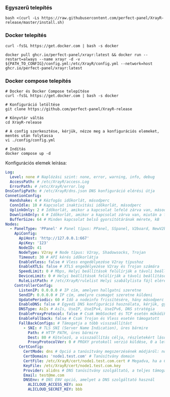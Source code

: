 ### Egyszerű telepítés

```shell
bash <(curl -Ls https://raw.githubusercontent.com/perfect-panel/XrayR-release/master/install.sh)
```

### Docker telepítés

```
curl -fsSL https://get.docker.com | bash -s docker

docker pull ghcr.io/perfect-panel/xrayr:latest && docker run --restart=always --name xrayr -d -v ${PATH_TO_CONFIG}/config.yml:/etc/XrayR/config.yml --network=host ghcr.io/perfect-panel/xrayr:latest
```

### Docker compose telepítés

```
# Docker és Docker Compose telepítése
curl -fsSL https://get.docker.com | bash -s docker

# Konfiguráció letöltése
git clone https://github.com/perfect-panel/XrayR-release

# Könyvtár váltás
cd XrayR-release

# A config szerkesztése, kérjük, nézze meg a konfigurációs elemeket, mentés után folytassa
vi ./config/config.yml

# Indítás
docker compose up -d
```

Konfigurációs elemek leírása:

```yaml
Log:
  Level: none # Naplózási szint: none, error, warning, info, debug
  AccessPath: # /etc/XrayR/access.Log
  ErrorPath: # /etc/XrayR/error.log
DnsConfigPath: # /etc/XrayR/dns.json DNS konfiguráció elérési útja
ConnetionConfig:
  Handshake: 4 # Kézfogás időkorlát, másodperc
  ConnIdle: 10 # Kapcsolat inaktivitási időkorlát, másodperc
  UplinkOnly: 2 # Időkorlát, amikor a kapcsolat lefelé zárva van, másodperc
  DownlinkOnly: 4 # Időkorlát, amikor a kapcsolat zárva van, miután a felfelé zárva van, másodperc
  BufferSize: 64 # Minden kapcsolat belső gyorsítótárának mérete, kB
Nodes:
  - PanelType: 'PPanel' # Panel típus: PPanel, SSpanel, V2board, NewV2board, PMpanel, Proxypanel, V2RaySocks
    ApiConfig:
      ApiHost: 'http://127.0.0.1:667'
      ApiKey: '123'
      NodeID: 41
      NodeType: V2ray # Node típus: V2ray, Shadowsocks, Trojan
      Timeout: 30 # API kérés időkorlátja
      EnableVless: false # Vless engedélyezése V2ray típushoz
      EnableXTLS: false # XTLS engedélyezése V2ray és Trojan számára
      SpeedLimit: 0 # Mbps, Helyi beállítások felülírják a távoli beállításokat, 0 azt jelenti, hogy letiltva
      DeviceLimit: 0 # Helyi beállítások felülírják a távoli beállításokat, 0 azt jelenti, hogy letiltva
      RuleListPath: # /etc/XrayR/rulelist Helyi szabálylista fájl elérési útja
    ControllerConfig:
      ListenIP: 0.0.0.0 # IP cím, amelyen hallgatni szeretne
      SendIP: 0.0.0.0 # IP cím, amelyre csomagot szeretne küldeni
      UpdatePeriodic: 60 # Idő a nodeinfo frissítésére, hány másodperc
      EnableDNS: false # Egyedi DNS konfiguráció használata, kérjük, győződjön meg arról, hogy a dns.json jól van beállítva
      DNSType: AsIs # AsIs, UseIP, UseIPv4, UseIPv6, DNS stratégia
      EnableProxyProtocol: false # Csak WebSocket és TCP esetén működik
      EnableFallback: false # Csak Trojan és Vless esetén támogatott
      FallBackConfigs: # Támogatja a több visszaállítást
        - SNI: # TLS SNI (Server Name Indication), üres bármire
          Path: # HTTP PATH, üres bármire
          Dest: 80 # Kötelező, a visszaállítás célja, részletekért lásd: https://xtls.github.io/config/fallback/
          ProxyProtocolVer: 0 # PROXY protokoll verzió küldése, 0 a letiltáshoz
      CertConfig:
        CertMode: dns # Opció a tanúsítvány megszerzésének módjáról: none, file, http, dns. A "none" választása kötelezően letiltja a tls konfigurációt.
        CertDomain: 'node1.test.com' # Tanúsítvány domain
        CertFile: /etc/XrayR/cert/node1.test.com.cert # Megadva, ha a CertMode fájl
        KeyFile: /etc/XrayR/cert/node1.test.com.key
        Provider: alidns # DNS tanúsítvány szolgáltató, a teljes támogatási lista itt található: https://go-acme.github.io/lego/dns/
        Email: test@me.com
        DNSEnv: # DNS ENV opció, amelyet a DNS szolgáltató használ
          ALICLOUD_ACCESS_KEY: aaa
          ALICLOUD_SECRET_KEY: bbb
```



<Giscus />
